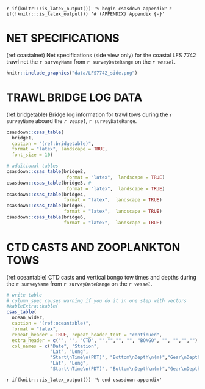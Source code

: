 <!-- The following code should appear at the beginning of the first appendix.
(if you have one)
After that, all subsequent sections will be turned into appendices. -->

`r if(knitr:::is_latex_output()) '% begin csasdown appendix'`
`r if(!knitr:::is_latex_output()) '# (APPENDIX) Appendix {-}'`

\clearpage

# NET SPECIFICATIONS {#app:first-appendix}

(ref:coastalnet) Net specifications (side view only) for the coastal LFS 7742 trawl net the `r surveyName` from `r surveyDateRange` on the *`r vessel`*.

```r

knitr::include_graphics("data/LFS7742_side.png")

```


# TRAWL BRIDGE LOG DATA {#app:appBridge} 

(ref:bridgetable) Bridge log information for trawl tows during the `r surveyName` aboard the *`r vessel`*, `r surveyDateRange`.

```r

csasdown::csas_table(
  bridge1,
  caption = "(ref:bridgetable)",
  format = "latex", landscape = TRUE,
  font_size = 10)

# additional tables
csasdown::csas_table(bridge2, 
                      format = "latex",  landscape = TRUE) 
csasdown::csas_table(bridge3, #
                      format = "latex",  landscape = TRUE) 
csasdown::csas_table(bridge4, 
                     format = "latex",  landscape = TRUE) 
csasdown::csas_table(bridge5, 
                     format = "latex",  landscape = TRUE) 
csasdown::csas_table(bridge6, 
                     format = "latex",  landscape = TRUE) 

```

\newpage

# CTD CASTS AND ZOOPLANKTON TOWS {#app:appOcean}  
  
(ref:oceantable) CTD casts and vertical bongo tow times and depths during the `r surveyName` from `r surveyDateRange` on the *`r vessel`*.

```r

# write table
# column_spec causes warning if you do it in one step with vectors
#kableExtra::kable(
csas_table(
  ocean_wider,
  caption = "(ref:oceantable)",
  format = "latex", 
  repeat_header = TRUE, repeat_header_text = "continued",
  extra_header = c("", "", "CTD", "","","", "", "BONGO", "", "","",""),
  col_names = c("Date", "Station",
                "Lat", "Long", 
                "Start\nTime\n(PDT)", "Bottom\nDepth\n(m)","Gear\nDepth\n(m)",
                "Lat", "Long",
                "Start\nTime\n(PDT)", "Bottom\nDepth\n(m)","Gear\nDepth\n(m)"))
```

\newpage


<!-- At the end of your appendices add: -->
`r if(knitr:::is_latex_output()) '% end csasdown appendix'`
